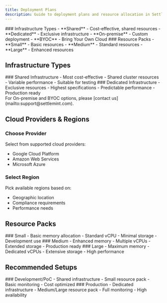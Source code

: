 ```yaml
---
title: Deployment Plans
description: Guide to deployment plans and resource allocation in SettleMint
---
```



<div className="grid grid-cols-1 md:grid-cols-2 gap-6 mb-8">
  <Card>
    ### Infrastructure Types
    - **Shared** - Cost-effective, shared resources
    - **Dedicated** - Exclusive infrastructure
    - **On-premise** - Custom deployment
    - **BYOC** - Bring Your Own Cloud
  </Card>

  <Card>
    ### Resource Packs
    - **Small** - Basic resources
    - **Medium** - Standard resources
    - **Large** - Enhanced resources
  </Card>
</div>

## Infrastructure Types

<div className="grid grid-cols-1 md:grid-cols-2 gap-6 mb-8">
  <Card>
    ### Shared Infrastructure
    - Most cost-effective
    - Shared cluster resources
    - Variable performance
    - Suitable for testing
  </Card>

  <Card>
    ### Dedicated Infrastructure
    - Exclusive resources
    - Highest specifications
    - Predictable performance
    - Production ready
  </Card>
</div>

<Callout type="info">
  For On-premise and BYOC options, please [contact
  us](mailto:support@settlemint.com).
</Callout>

## Cloud Providers & Regions

### Choose Provider

Select from supported cloud providers:

- Google Cloud Platform
- Amazon Web Services
- Microsoft Azure

### Select Region

Pick available regions based on:

- Geographic location
- Compliance requirements
- Performance needs

## Resource Packs

<div className="grid grid-cols-1 md:grid-cols-3 gap-6 mb-8">
  <Card>
    ### Small
    - Basic memory allocation
    - Standard vCPU
    - Minimal storage
    - Development use
  </Card>

<Card>
  ### Medium - Enhanced memory - Multiple vCPUs - Extended storage - Production
  ready
</Card>

  <Card>
    ### Large
    - Maximum memory
    - Dedicated vCPUs
    - Extensive storage
    - High performance
  </Card>
</div>

## Recommended Setups

<div className="grid grid-cols-1 md:grid-cols-2 gap-6 mb-8">
  <Card>
    ### Development/PoC
    - Shared infrastructure
    - Small resource pack
    - Basic monitoring
    - Cost optimized
  </Card>

  <Card>
    ### Production
    - Dedicated infrastructure
    - Medium/Large resource pack
    - Full monitoring
    - High availability
  </Card>
</div>
